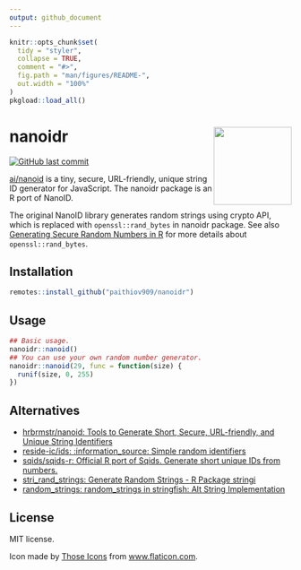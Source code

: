 ```yaml
---
output: github_document
---
```


<!-- README.md is generated from README.Rmd. Please edit that file -->

```r
knitr::opts_chunk$set(
  tidy = "styler",
  collapse = TRUE,
  comment = "#>",
  fig.path = "man/figures/README-",
  out.width = "100%"
)
pkgload::load_all()
```

# nanoidr <a href="https://paithiov909.github.io/nanoidr/" rel="noopener"><img src="man/figures/logo.png" align="right" height="139" /></a>

<!-- badges: start -->
[![GitHub last commit](https://img.shields.io/github/last-commit/paithiov909/nanoidr)](#)
<!-- badges: end -->

[ai/nanoid](https://github.com/ai/nanoid) is a tiny, secure, URL-friendly, unique string ID generator for JavaScript. The nanoidr package is an R port of NanoID.

The original NanoID library generates random strings using crypto API, which is replaced with `openssl::rand_bytes` in nanoidr package.
See also [Generating Secure Random Numbers in R](https://cran.r-project.org/web/packages/openssl/vignettes/secure_rng.html) for more details about `openssl::rand_bytes`.

## Installation

``` r
remotes::install_github("paithiov909/nanoidr")
```

## Usage

```r
## Basic usage.
nanoidr::nanoid()
## You can use your own random number generator.
nanoidr::nanoid(29, func = function(size) {
  runif(size, 0, 255)
})
```

## Alternatives

- [hrbrmstr/nanoid: Tools to Generate Short, Secure, URL-friendly, and Unique String Identifiers](https://github.com/hrbrmstr/nanoid)
- [reside-ic/ids: :information_source: Simple random identifiers](https://github.com/reside-ic/ids)
- [sqids/sqids-r: Official R port of Sqids. Generate short unique IDs from numbers.](https://github.com/sqids/sqids-r)
- [stri_rand_strings: Generate Random Strings - R Package stringi](https://stringi.gagolewski.com/rapi/stri_rand_strings.html)
- [random_strings: random_strings in stringfish: Alt String Implementation](https://rdrr.io/cran/stringfish/man/random_strings.html)

## License

MIT license.

Icon made by [Those Icons](https://www.flaticon.com/authors/those-icons) from [www.flaticon.com](https://www.flaticon.com/).
